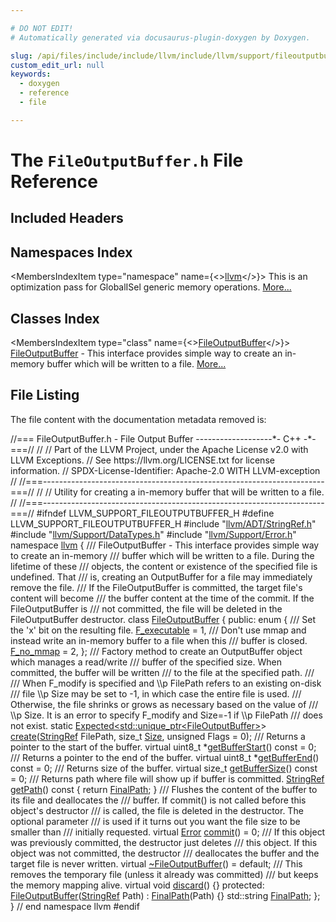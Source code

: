 ```yaml
---

# DO NOT EDIT!
# Automatically generated via docusaurus-plugin-doxygen by Doxygen.

slug: /api/files/include/include/llvm/include/llvm/support/fileoutputbuffer-h
custom_edit_url: null
keywords:
  - doxygen
  - reference
  - file

---
```





# The `FileOutputBuffer.h` File Reference

<DoxygenPage pluginConfig={pluginConfig}>



## Included Headers

<IncludesList>
<IncludesListItem
  filePath="llvm/ADT/StringRef.h"
  permalink="/docs/api/files/include/include/llvm/include/llvm/adt/stringref-h"
  isLocal="true" />
<IncludesListItem
  filePath="llvm/Support/DataTypes.h"
  permalink="/docs/api/files/include/include/llvm/include/llvm/support/datatypes-h"
  isLocal="true" />
<IncludesListItem
  filePath="llvm/Support/Error.h"
  permalink="/docs/api/files/include/include/llvm/include/llvm/support/error-h"
  isLocal="true" />
</IncludesList>

## Namespaces Index

<MembersIndex>

<MembersIndexItem
  type="namespace"
  name={<><a href="/docs/api/namespaces/llvm">llvm</a></>}>
This is an optimization pass for GlobalISel generic memory operations. <a href="/docs/api/namespaces/llvm/#details">More...</a>
</MembersIndexItem>

</MembersIndex>

## Classes Index

<MembersIndex>

<MembersIndexItem
  type="class"
  name={<><a href="/docs/api/classes/llvm/fileoutputbuffer">FileOutputBuffer</a></>}>
<a href="/docs/api/classes/llvm/fileoutputbuffer">FileOutputBuffer</a> - This interface provides simple way to create an in-memory buffer which will be written to a file. <a href="/docs/api/classes/llvm/fileoutputbuffer/#details">More...</a>
</MembersIndexItem>

</MembersIndex>


## File Listing

The file content with the documentation metadata removed is:

<ProgramListing>

<Link id="l00001" /><CodeLine lineNumber="1"><Highlight kind="comment">//=== FileOutputBuffer.h - File Output Buffer -------------------&#42;- C++ -&#42;-===//</Highlight><Highlight kind="normal"></Highlight></CodeLine>
<Link id="l00002" /><CodeLine lineNumber="2"><Highlight kind="normal"></Highlight><Highlight kind="comment">//</Highlight><Highlight kind="normal"></Highlight></CodeLine>
<Link id="l00003" /><CodeLine lineNumber="3"><Highlight kind="normal"></Highlight><Highlight kind="comment">// Part of the LLVM Project, under the Apache License v2.0 with LLVM Exceptions.</Highlight><Highlight kind="normal"></Highlight></CodeLine>
<Link id="l00004" /><CodeLine lineNumber="4"><Highlight kind="normal"></Highlight><Highlight kind="comment">// See https://llvm.org/LICENSE.txt for license information.</Highlight><Highlight kind="normal"></Highlight></CodeLine>
<Link id="l00005" /><CodeLine lineNumber="5"><Highlight kind="normal"></Highlight><Highlight kind="comment">// SPDX-License-Identifier: Apache-2.0 WITH LLVM-exception</Highlight><Highlight kind="normal"></Highlight></CodeLine>
<Link id="l00006" /><CodeLine lineNumber="6"><Highlight kind="normal"></Highlight><Highlight kind="comment">//</Highlight><Highlight kind="normal"></Highlight></CodeLine>
<Link id="l00007" /><CodeLine lineNumber="7"><Highlight kind="normal"></Highlight><Highlight kind="comment">//===----------------------------------------------------------------------===//</Highlight><Highlight kind="normal"></Highlight></CodeLine>
<Link id="l00008" /><CodeLine lineNumber="8"><Highlight kind="normal"></Highlight><Highlight kind="comment">//</Highlight><Highlight kind="normal"></Highlight></CodeLine>
<Link id="l00009" /><CodeLine lineNumber="9"><Highlight kind="normal"></Highlight><Highlight kind="comment">// Utility for creating a in-memory buffer that will be written to a file.</Highlight><Highlight kind="normal"></Highlight></CodeLine>
<Link id="l00010" /><CodeLine lineNumber="10"><Highlight kind="normal"></Highlight><Highlight kind="comment">//</Highlight><Highlight kind="normal"></Highlight></CodeLine>
<Link id="l00011" /><CodeLine lineNumber="11"><Highlight kind="normal"></Highlight><Highlight kind="comment">//===----------------------------------------------------------------------===//</Highlight><Highlight kind="normal"></Highlight></CodeLine>
<Link id="l00012" /><CodeLine lineNumber="12"><Highlight kind="normal"></Highlight></CodeLine>
<Link id="l00013" /><CodeLine lineNumber="13"><Highlight kind="normal"></Highlight><Highlight kind="preprocessor">#ifndef LLVM&#95;SUPPORT&#95;FILEOUTPUTBUFFER&#95;H</Highlight><Highlight kind="normal"></Highlight></CodeLine>
<Link id="l00014" /><CodeLine lineNumber="14"><Highlight kind="normal"></Highlight><Highlight kind="preprocessor">#define LLVM&#95;SUPPORT&#95;FILEOUTPUTBUFFER&#95;H</Highlight><Highlight kind="normal"></Highlight></CodeLine>
<Link id="l00015" /><CodeLine lineNumber="15"><Highlight kind="normal"></Highlight></CodeLine>
<Link id="l00016" /><CodeLine lineNumber="16"><Highlight kind="normal"></Highlight><Highlight kind="preprocessor">#include &quot;<a href="/docs/api/files/include/include/llvm/include/llvm/adt/stringref-h">llvm/ADT/StringRef.h</a>&quot;</Highlight><Highlight kind="normal"></Highlight></CodeLine>
<Link id="l00017" /><CodeLine lineNumber="17"><Highlight kind="normal"></Highlight><Highlight kind="preprocessor">#include &quot;<a href="/docs/api/files/include/include/llvm/include/llvm/support/datatypes-h">llvm/Support/DataTypes.h</a>&quot;</Highlight><Highlight kind="normal"></Highlight></CodeLine>
<Link id="l00018" /><CodeLine lineNumber="18"><Highlight kind="normal"></Highlight><Highlight kind="preprocessor">#include &quot;<a href="/docs/api/files/include/include/llvm/include/llvm/support/error-h">llvm/Support/Error.h</a>&quot;</Highlight><Highlight kind="normal"></Highlight></CodeLine>
<Link id="l00019" /><CodeLine lineNumber="19"><Highlight kind="normal"></Highlight></CodeLine>
<Link id="l00020" /><CodeLine lineNumber="20"><Highlight kind="normal"></Highlight><Highlight kind="keyword">namespace </Highlight><Highlight kind="normal"><a href="/docs/api/namespaces/llvm">llvm</a> &#123;</Highlight><Highlight kind="comment"></Highlight></CodeLine>
<Link id="l00021" /><CodeLine lineNumber="21"><Highlight kind="comment">/// FileOutputBuffer - This interface provides simple way to create an in-memory</Highlight></CodeLine>
<Link id="l00022" /><CodeLine lineNumber="22"><Highlight kind="comment">/// buffer which will be written to a file. During the lifetime of these</Highlight></CodeLine>
<Link id="l00023" /><CodeLine lineNumber="23"><Highlight kind="comment">/// objects, the content or existence of the specified file is undefined. That</Highlight></CodeLine>
<Link id="l00024" /><CodeLine lineNumber="24"><Highlight kind="comment">/// is, creating an OutputBuffer for a file may immediately remove the file.</Highlight></CodeLine>
<Link id="l00025" /><CodeLine lineNumber="25"><Highlight kind="comment">/// If the FileOutputBuffer is committed, the target file&#39;s content will become</Highlight></CodeLine>
<Link id="l00026" /><CodeLine lineNumber="26"><Highlight kind="comment">/// the buffer content at the time of the commit.  If the FileOutputBuffer is</Highlight></CodeLine>
<Link id="l00027" /><CodeLine lineNumber="27"><Highlight kind="comment">/// not committed, the file will be deleted in the FileOutputBuffer destructor.</Highlight><Highlight kind="normal"></Highlight></CodeLine>
<Link id="l00028" /><CodeLine lineNumber="28" lineLink="/docs/api/classes/llvm/fileoutputbuffer"><Highlight kind="normal"></Highlight><Highlight kind="keyword">class </Highlight><Highlight kind="normal"><a href="/docs/api/classes/llvm/fileoutputbuffer/#a92df6484e65e47b575a10a4f2080ae1b">FileOutputBuffer</a> &#123;</Highlight></CodeLine>
<Link id="l00029" /><CodeLine lineNumber="29"><Highlight kind="normal"></Highlight><Highlight kind="keyword">public</Highlight><Highlight kind="normal">:</Highlight></CodeLine>
<Link id="l00030" /><CodeLine lineNumber="30"><Highlight kind="normal">  </Highlight><Highlight kind="keyword">enum</Highlight><Highlight kind="normal"> &#123;</Highlight><Highlight kind="comment"></Highlight></CodeLine>
<Link id="l00031" /><CodeLine lineNumber="31"><Highlight kind="comment">    /// Set the &#39;x&#39; bit on the resulting file.</Highlight><Highlight kind="normal"></Highlight></CodeLine>
<Link id="l00032" /><CodeLine lineNumber="32" lineLink="/docs/api/classes/llvm/fileoutputbuffer/#af1b284b267d7f4e6bac7b2e2f5916543afe6cf01b015c486f72450c8dee965b43"><Highlight kind="normal">    <a href="/docs/api/classes/llvm/fileoutputbuffer/#af1b284b267d7f4e6bac7b2e2f5916543afe6cf01b015c486f72450c8dee965b43">F&#95;executable</a> = 1,</Highlight></CodeLine>
<Link id="l00033" /><CodeLine lineNumber="33"><Highlight kind="normal"></Highlight><Highlight kind="comment"></Highlight></CodeLine>
<Link id="l00034" /><CodeLine lineNumber="34"><Highlight kind="comment">    /// Don&#39;t use mmap and instead write an in-memory buffer to a file when this</Highlight></CodeLine>
<Link id="l00035" /><CodeLine lineNumber="35"><Highlight kind="comment">    /// buffer is closed.</Highlight><Highlight kind="normal"></Highlight></CodeLine>
<Link id="l00036" /><CodeLine lineNumber="36" lineLink="/docs/api/classes/llvm/fileoutputbuffer/#af1b284b267d7f4e6bac7b2e2f5916543a689301246a0b57930b400d09c64c2efa"><Highlight kind="normal">    <a href="/docs/api/classes/llvm/fileoutputbuffer/#af1b284b267d7f4e6bac7b2e2f5916543a689301246a0b57930b400d09c64c2efa">F&#95;no&#95;mmap</a> = 2,</Highlight></CodeLine>
<Link id="l00037" /><CodeLine lineNumber="37"><Highlight kind="normal">  &#125;;</Highlight></CodeLine>
<Link id="l00038" /><CodeLine lineNumber="38"><Highlight kind="normal"></Highlight><Highlight kind="comment"></Highlight></CodeLine>
<Link id="l00039" /><CodeLine lineNumber="39"><Highlight kind="comment">  /// Factory method to create an OutputBuffer object which manages a read/write</Highlight></CodeLine>
<Link id="l00040" /><CodeLine lineNumber="40"><Highlight kind="comment">  /// buffer of the specified size. When committed, the buffer will be written</Highlight></CodeLine>
<Link id="l00041" /><CodeLine lineNumber="41"><Highlight kind="comment">  /// to the file at the specified path.</Highlight></CodeLine>
<Link id="l00042" /><CodeLine lineNumber="42"><Highlight kind="comment">  ///</Highlight></CodeLine>
<Link id="l00043" /><CodeLine lineNumber="43"><Highlight kind="comment">  /// When F&#95;modify is specified and \\p FilePath refers to an existing on-disk</Highlight></CodeLine>
<Link id="l00044" /><CodeLine lineNumber="44"><Highlight kind="comment">  /// file \\p Size may be set to -1, in which case the entire file is used.</Highlight></CodeLine>
<Link id="l00045" /><CodeLine lineNumber="45"><Highlight kind="comment">  /// Otherwise, the file shrinks or grows as necessary based on the value of</Highlight></CodeLine>
<Link id="l00046" /><CodeLine lineNumber="46"><Highlight kind="comment">  /// \\p Size.  It is an error to specify F&#95;modify and Size=-1 if \\p FilePath</Highlight></CodeLine>
<Link id="l00047" /><CodeLine lineNumber="47"><Highlight kind="comment">  /// does not exist.</Highlight><Highlight kind="normal"></Highlight></CodeLine>
<Link id="l00048" /><CodeLine lineNumber="48"><Highlight kind="normal">  </Highlight><Highlight kind="keyword">static</Highlight><Highlight kind="normal"> <a href="/docs/api/classes/llvm/expected">Expected&lt;std::unique&#95;ptr&lt;FileOutputBuffer&gt;</a>&gt;</Highlight></CodeLine>
<Link id="l00049" /><CodeLine lineNumber="49"><Highlight kind="normal">  <a href="/docs/api/classes/llvm/fileoutputbuffer/#a3a10ce8cad8fee5d6a4c55270866aa05">create</a>(<a href="/docs/api/classes/llvm/stringref">StringRef</a> FilePath, </Highlight><Highlight kind="keywordtype">size&#95;t</Highlight><Highlight kind="normal"> <a href="/docs/api/files/lib/lib/analysis/inlineorder-cpp/#a7ee6f0cb51c3b9056199e9a0001fe8c3a6f6cb72d544962fa333e2e34ce64f719">Size</a>, </Highlight><Highlight kind="keywordtype">unsigned</Highlight><Highlight kind="normal"> Flags = 0);</Highlight></CodeLine>
<Link id="l00050" /><CodeLine lineNumber="50"><Highlight kind="normal"></Highlight><Highlight kind="comment"></Highlight></CodeLine>
<Link id="l00051" /><CodeLine lineNumber="51"><Highlight kind="comment">  /// Returns a pointer to the start of the buffer.</Highlight><Highlight kind="normal"></Highlight></CodeLine>
<Link id="l00052" /><CodeLine lineNumber="52" lineLink="/docs/api/classes/llvm/fileoutputbuffer/#a10eafd7021bff750e7cc5da3f6c83516"><Highlight kind="normal">  </Highlight><Highlight kind="keyword">virtual</Highlight><Highlight kind="normal"> uint8&#95;t &#42;<a href="/docs/api/classes/llvm/fileoutputbuffer/#a10eafd7021bff750e7cc5da3f6c83516">getBufferStart</a>() </Highlight><Highlight kind="keyword">const</Highlight><Highlight kind="normal"> = 0;</Highlight></CodeLine>
<Link id="l00053" /><CodeLine lineNumber="53"><Highlight kind="normal"></Highlight><Highlight kind="comment"></Highlight></CodeLine>
<Link id="l00054" /><CodeLine lineNumber="54"><Highlight kind="comment">  /// Returns a pointer to the end of the buffer.</Highlight><Highlight kind="normal"></Highlight></CodeLine>
<Link id="l00055" /><CodeLine lineNumber="55" lineLink="/docs/api/classes/llvm/fileoutputbuffer/#a9fa8358ab39c2f8ada5168ec36b5e446"><Highlight kind="normal">  </Highlight><Highlight kind="keyword">virtual</Highlight><Highlight kind="normal"> uint8&#95;t &#42;<a href="/docs/api/classes/llvm/fileoutputbuffer/#a9fa8358ab39c2f8ada5168ec36b5e446">getBufferEnd</a>() </Highlight><Highlight kind="keyword">const</Highlight><Highlight kind="normal"> = 0;</Highlight></CodeLine>
<Link id="l00056" /><CodeLine lineNumber="56"><Highlight kind="normal"></Highlight><Highlight kind="comment"></Highlight></CodeLine>
<Link id="l00057" /><CodeLine lineNumber="57"><Highlight kind="comment">  /// Returns size of the buffer.</Highlight><Highlight kind="normal"></Highlight></CodeLine>
<Link id="l00058" /><CodeLine lineNumber="58" lineLink="/docs/api/classes/llvm/fileoutputbuffer/#abe56ca0702b9a1b01ea3152df952f813"><Highlight kind="normal">  </Highlight><Highlight kind="keyword">virtual</Highlight><Highlight kind="normal"> </Highlight><Highlight kind="keywordtype">size&#95;t</Highlight><Highlight kind="normal"> <a href="/docs/api/classes/llvm/fileoutputbuffer/#abe56ca0702b9a1b01ea3152df952f813">getBufferSize</a>() </Highlight><Highlight kind="keyword">const</Highlight><Highlight kind="normal"> = 0;</Highlight></CodeLine>
<Link id="l00059" /><CodeLine lineNumber="59"><Highlight kind="normal"></Highlight><Highlight kind="comment"></Highlight></CodeLine>
<Link id="l00060" /><CodeLine lineNumber="60"><Highlight kind="comment">  /// Returns path where file will show up if buffer is committed.</Highlight><Highlight kind="normal"></Highlight></CodeLine>
<Link id="l00061" /><CodeLine lineNumber="61" lineLink="/docs/api/classes/llvm/fileoutputbuffer/#a8608f2b468c9ff9ff7a890c12dffd4f9"><Highlight kind="normal">  <a href="/docs/api/classes/llvm/stringref">StringRef</a> <a href="/docs/api/classes/llvm/fileoutputbuffer/#a8608f2b468c9ff9ff7a890c12dffd4f9">getPath</a>()</Highlight><Highlight kind="keyword"> const </Highlight><Highlight kind="normal">&#123; </Highlight><Highlight kind="keywordflow">return</Highlight><Highlight kind="normal"> <a href="/docs/api/classes/llvm/fileoutputbuffer/#afa260e26c967de39c8006b90831d428d">FinalPath</a>; &#125;</Highlight></CodeLine>
<Link id="l00062" /><CodeLine lineNumber="62"><Highlight kind="normal"></Highlight><Highlight kind="comment"></Highlight></CodeLine>
<Link id="l00063" /><CodeLine lineNumber="63"><Highlight kind="comment">  /// Flushes the content of the buffer to its file and deallocates the</Highlight></CodeLine>
<Link id="l00064" /><CodeLine lineNumber="64"><Highlight kind="comment">  /// buffer.  If commit() is not called before this object&#39;s destructor</Highlight></CodeLine>
<Link id="l00065" /><CodeLine lineNumber="65"><Highlight kind="comment">  /// is called, the file is deleted in the destructor. The optional parameter</Highlight></CodeLine>
<Link id="l00066" /><CodeLine lineNumber="66"><Highlight kind="comment">  /// is used if it turns out you want the file size to be smaller than</Highlight></CodeLine>
<Link id="l00067" /><CodeLine lineNumber="67"><Highlight kind="comment">  /// initially requested.</Highlight><Highlight kind="normal"></Highlight></CodeLine>
<Link id="l00068" /><CodeLine lineNumber="68" lineLink="/docs/api/classes/llvm/fileoutputbuffer/#aafb077585b21cdc78ea9bdd1c0624228"><Highlight kind="normal">  </Highlight><Highlight kind="keyword">virtual</Highlight><Highlight kind="normal"> <a href="/docs/api/classes/llvm/error">Error</a> <a href="/docs/api/classes/llvm/fileoutputbuffer/#aafb077585b21cdc78ea9bdd1c0624228">commit</a>() = 0;</Highlight></CodeLine>
<Link id="l00069" /><CodeLine lineNumber="69"><Highlight kind="normal"></Highlight><Highlight kind="comment"></Highlight></CodeLine>
<Link id="l00070" /><CodeLine lineNumber="70"><Highlight kind="comment">  /// If this object was previously committed, the destructor just deletes</Highlight></CodeLine>
<Link id="l00071" /><CodeLine lineNumber="71"><Highlight kind="comment">  /// this object.  If this object was not committed, the destructor</Highlight></CodeLine>
<Link id="l00072" /><CodeLine lineNumber="72"><Highlight kind="comment">  /// deallocates the buffer and the target file is never written.</Highlight><Highlight kind="normal"></Highlight></CodeLine>
<Link id="l00073" /><CodeLine lineNumber="73" lineLink="/docs/api/classes/llvm/fileoutputbuffer/#a4f000f4de53568b0618c9271ba71ce01"><Highlight kind="normal">  </Highlight><Highlight kind="keyword">virtual</Highlight><Highlight kind="normal"> <a href="/docs/api/classes/llvm/fileoutputbuffer/#a4f000f4de53568b0618c9271ba71ce01">~FileOutputBuffer</a>() = </Highlight><Highlight kind="keywordflow">default</Highlight><Highlight kind="normal">;</Highlight></CodeLine>
<Link id="l00074" /><CodeLine lineNumber="74"><Highlight kind="normal"></Highlight><Highlight kind="comment"></Highlight></CodeLine>
<Link id="l00075" /><CodeLine lineNumber="75"><Highlight kind="comment">  /// This removes the temporary file (unless it already was committed)</Highlight></CodeLine>
<Link id="l00076" /><CodeLine lineNumber="76"><Highlight kind="comment">  /// but keeps the memory mapping alive.</Highlight><Highlight kind="normal"></Highlight></CodeLine>
<Link id="l00077" /><CodeLine lineNumber="77" lineLink="/docs/api/classes/llvm/fileoutputbuffer/#acec36e58ffe661130abcaec115178ee7"><Highlight kind="normal">  </Highlight><Highlight kind="keyword">virtual</Highlight><Highlight kind="normal"> </Highlight><Highlight kind="keywordtype">void</Highlight><Highlight kind="normal"> <a href="/docs/api/classes/llvm/fileoutputbuffer/#acec36e58ffe661130abcaec115178ee7">discard</a>() &#123;&#125;</Highlight></CodeLine>
<Link id="l00078" /><CodeLine lineNumber="78"><Highlight kind="normal"></Highlight></CodeLine>
<Link id="l00079" /><CodeLine lineNumber="79"><Highlight kind="normal"></Highlight><Highlight kind="keyword">protected</Highlight><Highlight kind="normal">:</Highlight></CodeLine>
<Link id="l00080" /><CodeLine lineNumber="80" lineLink="/docs/api/classes/llvm/fileoutputbuffer/#a92df6484e65e47b575a10a4f2080ae1b"><Highlight kind="normal">  <a href="/docs/api/classes/llvm/fileoutputbuffer/#a92df6484e65e47b575a10a4f2080ae1b">FileOutputBuffer</a>(<a href="/docs/api/classes/llvm/stringref">StringRef</a> Path) : <a href="/docs/api/classes/llvm/fileoutputbuffer/#afa260e26c967de39c8006b90831d428d">FinalPath</a>(Path) &#123;&#125;</Highlight></CodeLine>
<Link id="l00081" /><CodeLine lineNumber="81"><Highlight kind="normal"></Highlight></CodeLine>
<Link id="l00082" /><CodeLine lineNumber="82" lineLink="/docs/api/classes/llvm/fileoutputbuffer/#afa260e26c967de39c8006b90831d428d"><Highlight kind="normal">  std::string <a href="/docs/api/classes/llvm/fileoutputbuffer/#afa260e26c967de39c8006b90831d428d">FinalPath</a>;</Highlight></CodeLine>
<Link id="l00083" /><CodeLine lineNumber="83"><Highlight kind="normal">&#125;;</Highlight></CodeLine>
<Link id="l00084" /><CodeLine lineNumber="84"><Highlight kind="normal">&#125; </Highlight><Highlight kind="comment">// end namespace llvm</Highlight><Highlight kind="normal"></Highlight></CodeLine>
<Link id="l00085" /><CodeLine lineNumber="85"><Highlight kind="normal"></Highlight></CodeLine>
<Link id="l00086" /><CodeLine lineNumber="86"><Highlight kind="normal"></Highlight><Highlight kind="preprocessor">#endif</Highlight></CodeLine>

</ProgramListing>

</DoxygenPage>
